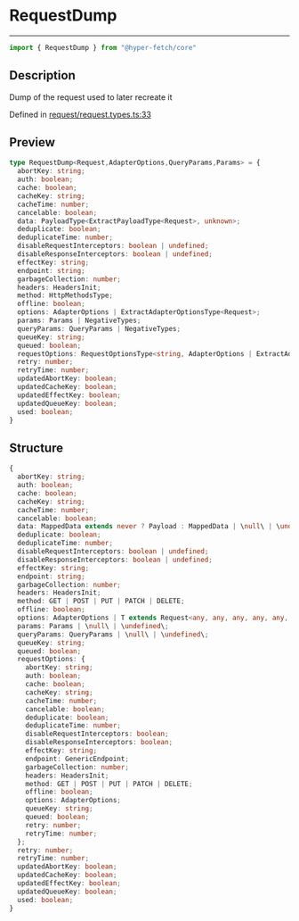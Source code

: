 

# RequestDump

<div class="api-docs__separator" data-reactroot="">

---

</div><div class="api-docs__import" data-reactroot="">

```ts
import { RequestDump } from "@hyper-fetch/core"
```

</div><div class="api-docs__section">

## Description

</div><div class="api-docs__description"><span class="api-docs__do-not-parse">

Dump of the request used to later recreate it

</span></div><p class="api-docs__definition">

Defined in [request/request.types.ts:33](https://github.com/BetterTyped/hyper-fetch/blob/3f01c37e/packages/core/src/request/request.types.ts#L33)

</p><div class="api-docs__section">

## Preview

</div><div class="api-docs__preview type">

```ts
type RequestDump<Request,AdapterOptions,QueryParams,Params> = {
  abortKey: string; 
  auth: boolean; 
  cache: boolean; 
  cacheKey: string; 
  cacheTime: number; 
  cancelable: boolean; 
  data: PayloadType<ExtractPayloadType<Request>, unknown>; 
  deduplicate: boolean; 
  deduplicateTime: number; 
  disableRequestInterceptors: boolean | undefined; 
  disableResponseInterceptors: boolean | undefined; 
  effectKey: string; 
  endpoint: string; 
  garbageCollection: number; 
  headers: HeadersInit; 
  method: HttpMethodsType; 
  offline: boolean; 
  options: AdapterOptions | ExtractAdapterOptionsType<Request>; 
  params: Params | NegativeTypes; 
  queryParams: QueryParams | NegativeTypes; 
  queueKey: string; 
  queued: boolean; 
  requestOptions: RequestOptionsType<string, AdapterOptions | ExtractAdapterOptionsType<Request>>; 
  retry: number; 
  retryTime: number; 
  updatedAbortKey: boolean; 
  updatedCacheKey: boolean; 
  updatedEffectKey: boolean; 
  updatedQueueKey: boolean; 
  used: boolean; 
}
```

</div><div class="api-docs__section">

## Structure

</div><div class="api-docs__returns">

```ts
{
  abortKey: string;
  auth: boolean;
  cache: boolean;
  cacheKey: string;
  cacheTime: number;
  cancelable: boolean;
  data: MappedData extends never ? Payload : MappedData | \null\ | \undefined\;
  deduplicate: boolean;
  deduplicateTime: number;
  disableRequestInterceptors: boolean | undefined;
  disableResponseInterceptors: boolean | undefined;
  effectKey: string;
  endpoint: string;
  garbageCollection: number;
  headers: HeadersInit;
  method: GET | POST | PUT | PATCH | DELETE;
  offline: boolean;
  options: AdapterOptions | T extends Request<any, any, any, any, any, any, infer O, any, any, any, any> ? O : never;
  params: Params | \null\ | \undefined\;
  queryParams: QueryParams | \null\ | \undefined\;
  queueKey: string;
  queued: boolean;
  requestOptions: {
    abortKey: string;
    auth: boolean;
    cache: boolean;
    cacheKey: string;
    cacheTime: number;
    cancelable: boolean;
    deduplicate: boolean;
    deduplicateTime: number;
    disableRequestInterceptors: boolean;
    disableResponseInterceptors: boolean;
    effectKey: string;
    endpoint: GenericEndpoint;
    garbageCollection: number;
    headers: HeadersInit;
    method: GET | POST | PUT | PATCH | DELETE;
    offline: boolean;
    options: AdapterOptions;
    queueKey: string;
    queued: boolean;
    retry: number;
    retryTime: number;
  };
  retry: number;
  retryTime: number;
  updatedAbortKey: boolean;
  updatedCacheKey: boolean;
  updatedEffectKey: boolean;
  updatedQueueKey: boolean;
  used: boolean;
}
```

</div>